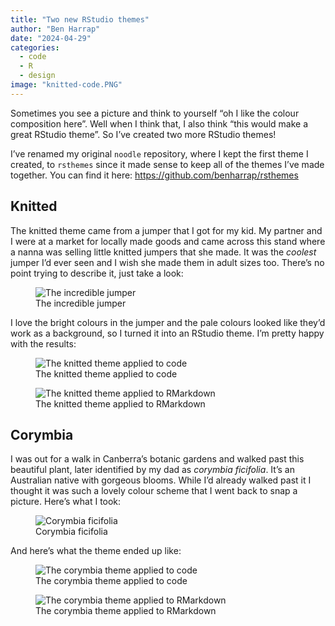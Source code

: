 ```yaml
---
title: "Two new RStudio themes"
author: "Ben Harrap"
date: "2024-04-29"
categories:
  - code
  - R
  - design
image: "knitted-code.PNG"
---
```


Sometimes you see a picture and think to yourself "oh I like the colour composition here". Well when I think that, I also think "this would make a great RStudio theme". So I've created two more RStudio themes!

I've renamed my original `noodle` repository, where I kept the first theme I created, to `rsthemes` since it made sense to keep all of the themes I've made together. You can find it here: [https://github.com/benharrap/rsthemes](https://github.com/benharrap/rsthemes)

## Knitted

The knitted theme came from a jumper that I got for my kid. My partner and I were at a market for locally made goods and came across this stand where a nanna was selling little knitted jumpers that she made. It was the *coolest* jumper I'd ever seen and I wish she made them in adult sizes too. There's no point trying to describe it, just take a look:

![The incredible jumper](jumper.jpeg)

I love the bright colours in the jumper and the pale colours looked like they'd work as a background, so I turned it into an RStudio theme. I'm pretty happy with the results:

![The knitted theme applied to code](knitted-code.PNG)

![The knitted theme applied to RMarkdown](knitted-rmd.PNG)

## Corymbia

I was out for a walk in Canberra's botanic gardens and walked past this beautiful plant, later identified by my dad as *corymbia ficifolia*. It's an Australian native with gorgeous blooms. While I'd already walked past it I thought it was such a lovely colour scheme that I went back to snap a picture. Here's what I took:

![Corymbia ficifolia](corymbia.jpeg)

And here's what the theme ended up like:

![The corymbia theme applied to code](corymbia-code.PNG)

![The corymbia theme applied to RMarkdown](corymbia-rmd.PNG)